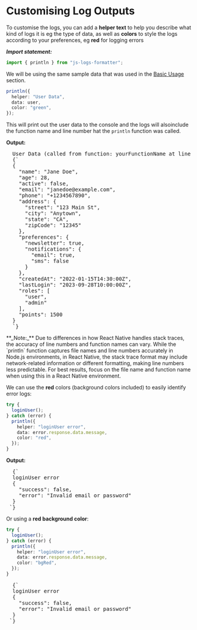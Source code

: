 


# Customising Log Outputs

To customise the logs, you can add a **helper text** to help you describe what kind of logs it is eg the type of data, as well as **colors** to style the logs according to your preferences, eg **red** for logging errors

**_Import statement:_**

```typescript
import { println } from "js-logs-formatter";
```

We will be using the same sample data that was used in the [Basic Usage](usage#sample-data) section.

```typescript
println({
  helper: "User Data",
  data: user,
  color: "green",
});
```

This will print out the user data to the console and the logs will alsoinclude the function name and line number hat the `println` function was called.

**Output:**

<pre
  style={{
    color: "#00FF00",
  }}
>
  User Data (called from function: yourFunctionName at line yourLineNumber)
  {`
  {
    "name": "Jane Doe",
    "age": 28,
    "active": false,
    "email": "janedoe@example.com",
    "phone": "+1234567890",
    "address": {
      "street": "123 Main St",
      "city": "Anytown",
      "state": "CA",
      "zipCode": "12345"
    },
    "preferences": {
      "newsletter": true,
      "notifications": {
        "email": true,
        "sms": false
      }
    },
    "createdAt": "2022-01-15T14:30:00Z",
    "lastLogin": "2023-09-28T10:00:00Z",
    "roles": [
      "user",
      "admin"
    ],
    "points": 1500
  }
  `}
</pre>

<Callout type='warning'>
**_Note:_** Due to differences in how React Native handles stack traces, the accuracy of line numbers and function names can vary. While the `println` function captures file names and line numbers accurately in Node.js environments, in React Native, the stack trace format may include network-related information or different formatting, making line numbers less predictable. For best results, focus on the file name and function name when using this in a React Native environment.
</Callout>

We can use the **red** colors (background colors included) to easily identify error logs:

```typescript {7}
try {
  loginUser();
} catch (error) {
  println({
    helper: "loginUser error",
    data: error.response.data.message,
    color: "red",
  });
}
```

**Output:**

<pre style={{ color: "#FF6B6B" }}>
  {`
  loginUser error
  { 
    "success": false, 
    "error": "Invalid email or password"
  }
 `}
</pre>

Or using a **red background color**:

```typescript {7}
try {
  loginUser();
} catch (error) {
  println({
    helper: "loginUser error",
    data: error.response.data.message,
    color: "bgRed",
  });
}
```



<pre style={{ backgroundColor: "#FF6F6F", color: "#000000", marginTop: 10, padding: 10, borderRadius: 5 }}>
  {`
  loginUser error
  { 
    "success": false, 
    "error": "Invalid email or password"
  }
 `}
</pre>
